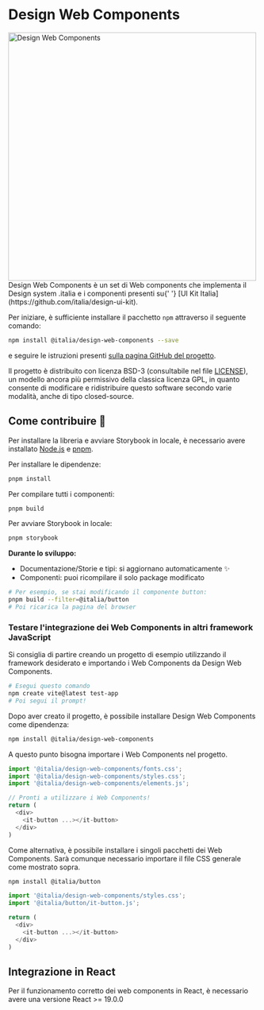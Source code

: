 
<Meta title='Welcome' />

<div class='mb-4'>
  <h1 class='visually-hidden'>Design Web Components</h1>
  <div class='text-center'>
    <img src='./logo.png' width='500px' alt='Design Web Components' />
  </div>
  <div class='text-center mb-4'>
    Design Web Components è un set di Web components che implementa il Design system .italia e i componenti presenti su{' '}
    [UI Kit Italia](https://github.com/italia/design-ui-kit).
  </div>
</div>

Per iniziare, è sufficiente installare il pacchetto `npm` attraverso il seguente comando:

```bash
npm install @italia/design-web-components --save
```

e seguire le istruzioni presenti [sulla pagina GitHub del
progetto](https://github.com/italia/design-web-components?tab=readme-ov-file#come-usare-la-libreria).

Il progetto è distribuito con licenza BSD-3 (consultabile nel file [LICENSE](https://github.com/italia/design-web-components/blob/main/LICENSE)),
un modello ancora più permissivo della classica licenza GPL, in quanto consente di modificare e ridistribuire
questo software secondo varie modalità, anche di tipo closed-source.

## Come contribuire 💙

Per installare la libreria e avviare Storybook in locale, è necessario avere installato [Node.js](https://nodejs.org/) e [pnpm](https://pnpm.io/).

Per installare le dipendenze:

```sh
pnpm install
```

Per compilare tutti i componenti:

```sh
pnpm build
```

Per avviare Storybook in locale:

```sh
pnpm storybook
```

**Durante lo sviluppo:**
- Documentazione/Storie e tipi: si aggiornano automaticamente ✨
- Componenti: puoi ricompilare il solo package modificato

```sh
# Per esempio, se stai modificando il componente button:
pnpm build --filter=@italia/button
# Poi ricarica la pagina del browser
```

### Testare l'integrazione dei Web Components in altri framework JavaScript

Si consiglia di partire creando un progetto di esempio utilizzando il framework desiderato e importando i Web Components da Design Web Components.

```bash
# Esegui questo comando
npm create vite@latest test-app
# Poi segui il prompt!
```

Dopo aver creato il progetto, è possibile installare Design Web Components come dipendenza:

```bash
npm install @italia/design-web-components
```

A questo punto bisogna importare i Web Components nel progetto.

```javascript
import '@italia/design-web-components/fonts.css';
import '@italia/design-web-components/styles.css';
import '@italia/design-web-components/elements.js';

// Pronti a utilizzare i Web Components!
return (
  <div>
    <it-button ...></it-button>
  </div>
)
```

Come alternativa, è possibile installare i singoli pacchetti dei Web Components. Sarà comunque necessario importare il file CSS generale come mostrato sopra.

```bash
npm install @italia/button
```

```javascript
import '@italia/design-web-components/styles.css';
import '@italia/button/it-button.js';

return (
  <div>
    <it-button ...></it-button>
  </div>
)
```

<h2>Integrazione in React</h2>
Per il funzionamento corretto dei web components in React, è necessario avere una versione React >= 19.0.0
